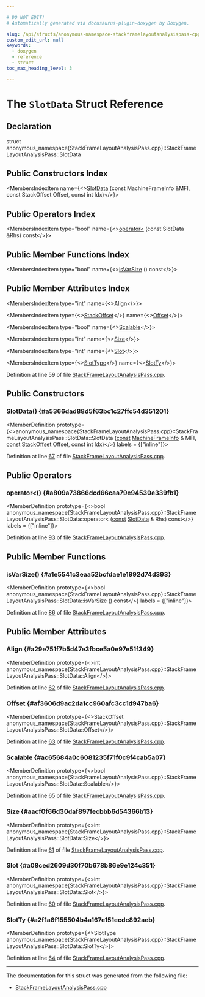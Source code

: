 ```yaml
---

# DO NOT EDIT!
# Automatically generated via docusaurus-plugin-doxygen by Doxygen.

slug: /api/structs/anonymous-namespace-stackframelayoutanalysispass-cpp-/stackframelayoutanalysispass/slotdata
custom_edit_url: null
keywords:
  - doxygen
  - reference
  - struct
toc_max_heading_level: 3

---
```





# The `SlotData` Struct Reference

<DoxygenPage pluginConfig={pluginConfig}>



## Declaration

<CodeBlock>struct anonymous_namespace{StackFrameLayoutAnalysisPass.cpp}::StackFrameLayoutAnalysisPass::SlotData</CodeBlock>

## Public Constructors Index

<MembersIndex>

<MembersIndexItem
  name={<><a href="#a5366dad88d5f63bc1c27ffc54d351201">SlotData</a> (const MachineFrameInfo &amp;MFI, const StackOffset Offset, const int Idx)</>}>
</MembersIndexItem>

</MembersIndex>

## Public Operators Index

<MembersIndex>

<MembersIndexItem
  type="bool"
  name={<><a href="#a809a73866dcd66caa79e94530e339fb1">operator&lt;</a> (const SlotData &amp;Rhs) const</>}>
</MembersIndexItem>

</MembersIndex>

## Public Member Functions Index

<MembersIndex>

<MembersIndexItem
  type="bool"
  name={<><a href="#a1e5541c3eaa52bcfdae1e1992d74d393">isVarSize</a> () const</>}>
</MembersIndexItem>

</MembersIndex>

## Public Member Attributes Index

<MembersIndex>

<MembersIndexItem
  type="int"
  name={<><a href="#a29e751f7b5d47e3fbce5a0e97e51f349">Align</a></>}>
</MembersIndexItem>

<MembersIndexItem
  type={<><a href="/docs/api/classes/llvm/stackoffset">StackOffset</a></>}
  name={<><a href="#af3606d9ac2da1cc960afc3cc1d947ba6">Offset</a></>}>
</MembersIndexItem>

<MembersIndexItem
  type="bool"
  name={<><a href="#ac65684a0c6081235f71f0c9f4cab5a07">Scalable</a></>}>
</MembersIndexItem>

<MembersIndexItem
  type="int"
  name={<><a href="#aacf0f66d30daf897fecbbb6d54366b13">Size</a></>}>
</MembersIndexItem>

<MembersIndexItem
  type="int"
  name={<><a href="#a08ced2609d30f70b678b86e9e124c351">Slot</a></>}>
</MembersIndexItem>

<MembersIndexItem
  type={<><a href="/docs/api/structs/anonymous-namespace-stackframelayoutanalysispass-cpp-/stackframelayoutanalysispass/#a4d25b3711bbc605833a02ddfdf43e418">SlotType</a></>}
  name={<><a href="#a2f1a6f155504b4a167e151ecdc892aeb">SlotTy</a></>}>
</MembersIndexItem>

</MembersIndex>


Definition at line 59 of file <a href="/docs/api/files/lib/lib/codegen/stackframelayoutanalysispass-cpp">StackFrameLayoutAnalysisPass.cpp</a>.

<SectionDefinition>

## Public Constructors

### SlotData() {#a5366dad88d5f63bc1c27ffc54d351201}

<MemberDefinition
  prototype={<>anonymous&#95;namespace&#123;StackFrameLayoutAnalysisPass.cpp&#125;::StackFrameLayoutAnalysisPass::SlotData::SlotData (<a href="/docs/api/files/lib/lib/target/lib/target/aarch64/aarch64promoteconstant-cpp/#a90f8350fecae261c25be85d38b451bff">const</a> <a href="/docs/api/classes/llvm/machineframeinfo">MachineFrameInfo</a> &amp; MFI, <a href="/docs/api/files/lib/lib/target/lib/target/aarch64/aarch64promoteconstant-cpp/#a90f8350fecae261c25be85d38b451bff">const</a> <a href="/docs/api/classes/llvm/stackoffset">StackOffset</a> Offset, <a href="/docs/api/files/lib/lib/target/lib/target/aarch64/aarch64promoteconstant-cpp/#a90f8350fecae261c25be85d38b451bff">const</a> int Idx)</>}
  labels = {["inline"]}>

Definition at line <a href="/docs/api/files/lib/lib/codegen/stackframelayoutanalysispass-cpp/#l00067">67</a> of file <a href="/docs/api/files/lib/lib/codegen/stackframelayoutanalysispass-cpp">StackFrameLayoutAnalysisPass.cpp</a>.
</MemberDefinition>

</SectionDefinition>

<SectionDefinition>

## Public Operators

### operator&lt;() {#a809a73866dcd66caa79e94530e339fb1}

<MemberDefinition
  prototype={<>bool anonymous&#95;namespace&#123;StackFrameLayoutAnalysisPass.cpp&#125;::StackFrameLayoutAnalysisPass::SlotData::operator&lt; (<a href="/docs/api/files/lib/lib/target/lib/target/aarch64/aarch64promoteconstant-cpp/#a90f8350fecae261c25be85d38b451bff">const</a> <a href="/docs/api/structs/anonymous-namespace-stackframelayoutanalysispass-cpp-/stackframelayoutanalysispass/slotdata">SlotData</a> &amp; Rhs) const</>}
  labels = {["inline"]}>

Definition at line <a href="/docs/api/files/lib/lib/codegen/stackframelayoutanalysispass-cpp/#l00093">93</a> of file <a href="/docs/api/files/lib/lib/codegen/stackframelayoutanalysispass-cpp">StackFrameLayoutAnalysisPass.cpp</a>.
</MemberDefinition>

</SectionDefinition>

<SectionDefinition>

## Public Member Functions

### isVarSize() {#a1e5541c3eaa52bcfdae1e1992d74d393}

<MemberDefinition
  prototype={<>bool anonymous&#95;namespace&#123;StackFrameLayoutAnalysisPass.cpp&#125;::StackFrameLayoutAnalysisPass::SlotData::isVarSize () const</>}
  labels = {["inline"]}>

Definition at line <a href="/docs/api/files/lib/lib/codegen/stackframelayoutanalysispass-cpp/#l00086">86</a> of file <a href="/docs/api/files/lib/lib/codegen/stackframelayoutanalysispass-cpp">StackFrameLayoutAnalysisPass.cpp</a>.
</MemberDefinition>

</SectionDefinition>

<SectionDefinition>

## Public Member Attributes

### Align {#a29e751f7b5d47e3fbce5a0e97e51f349}

<MemberDefinition
  prototype={<>int anonymous&#95;namespace&#123;StackFrameLayoutAnalysisPass.cpp&#125;::StackFrameLayoutAnalysisPass::SlotData::Align</>}>

Definition at line <a href="/docs/api/files/lib/lib/codegen/stackframelayoutanalysispass-cpp/#l00062">62</a> of file <a href="/docs/api/files/lib/lib/codegen/stackframelayoutanalysispass-cpp">StackFrameLayoutAnalysisPass.cpp</a>.
</MemberDefinition>

### Offset {#af3606d9ac2da1cc960afc3cc1d947ba6}

<MemberDefinition
  prototype={<>StackOffset anonymous&#95;namespace&#123;StackFrameLayoutAnalysisPass.cpp&#125;::StackFrameLayoutAnalysisPass::SlotData::Offset</>}>

Definition at line <a href="/docs/api/files/lib/lib/codegen/stackframelayoutanalysispass-cpp/#l00063">63</a> of file <a href="/docs/api/files/lib/lib/codegen/stackframelayoutanalysispass-cpp">StackFrameLayoutAnalysisPass.cpp</a>.
</MemberDefinition>

### Scalable {#ac65684a0c6081235f71f0c9f4cab5a07}

<MemberDefinition
  prototype={<>bool anonymous&#95;namespace&#123;StackFrameLayoutAnalysisPass.cpp&#125;::StackFrameLayoutAnalysisPass::SlotData::Scalable</>}>

Definition at line <a href="/docs/api/files/lib/lib/codegen/stackframelayoutanalysispass-cpp/#l00065">65</a> of file <a href="/docs/api/files/lib/lib/codegen/stackframelayoutanalysispass-cpp">StackFrameLayoutAnalysisPass.cpp</a>.
</MemberDefinition>

### Size {#aacf0f66d30daf897fecbbb6d54366b13}

<MemberDefinition
  prototype={<>int anonymous&#95;namespace&#123;StackFrameLayoutAnalysisPass.cpp&#125;::StackFrameLayoutAnalysisPass::SlotData::Size</>}>

Definition at line <a href="/docs/api/files/lib/lib/codegen/stackframelayoutanalysispass-cpp/#l00061">61</a> of file <a href="/docs/api/files/lib/lib/codegen/stackframelayoutanalysispass-cpp">StackFrameLayoutAnalysisPass.cpp</a>.
</MemberDefinition>

### Slot {#a08ced2609d30f70b678b86e9e124c351}

<MemberDefinition
  prototype={<>int anonymous&#95;namespace&#123;StackFrameLayoutAnalysisPass.cpp&#125;::StackFrameLayoutAnalysisPass::SlotData::Slot</>}>

Definition at line <a href="/docs/api/files/lib/lib/codegen/stackframelayoutanalysispass-cpp/#l00060">60</a> of file <a href="/docs/api/files/lib/lib/codegen/stackframelayoutanalysispass-cpp">StackFrameLayoutAnalysisPass.cpp</a>.
</MemberDefinition>

### SlotTy {#a2f1a6f155504b4a167e151ecdc892aeb}

<MemberDefinition
  prototype={<>SlotType anonymous&#95;namespace&#123;StackFrameLayoutAnalysisPass.cpp&#125;::StackFrameLayoutAnalysisPass::SlotData::SlotTy</>}>

Definition at line <a href="/docs/api/files/lib/lib/codegen/stackframelayoutanalysispass-cpp/#l00064">64</a> of file <a href="/docs/api/files/lib/lib/codegen/stackframelayoutanalysispass-cpp">StackFrameLayoutAnalysisPass.cpp</a>.
</MemberDefinition>

</SectionDefinition>

<hr/>

The documentation for this struct was generated from the following file:

<ul>
<li><a href="/docs/api/files/lib/lib/codegen/stackframelayoutanalysispass-cpp">StackFrameLayoutAnalysisPass.cpp</a></li>
</ul>

</DoxygenPage>
